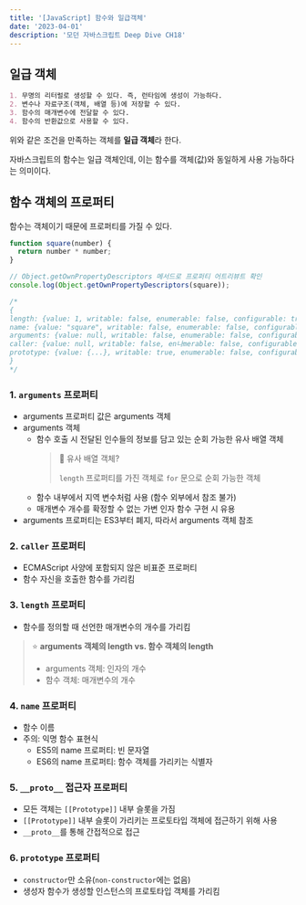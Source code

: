 ```yaml
---
title: '[JavaScript] 함수와 일급객체'
date: '2023-04-01'
description: '모던 자바스크립트 Deep Dive CH18'
---
```


## 일급 객체

```md
1. 무명의 리터럴로 생성할 수 있다. 즉, 런타임에 생성이 가능하다.
2. 변수나 자료구조(객체, 배열 등)에 저장할 수 있다.
3. 함수의 매개변수에 전달할 수 있다.
4. 함수의 반환값으로 사용할 수 있다.
```

위와 같은 조건을 만족하는 객체를 **일급 객체**라 한다.

자바스크립트의 함수는 일급 객체인데, 이는 함수를 객체(값)와 동일하게 사용 가능하다는 의미이다. 

## 함수 객체의 프로퍼티

함수는 객체이기 때문에 프로퍼티를 가질 수 있다.

```js
function square(number) {
  return number * number;
}

// Object.getOwnPropertyDescriptors 메서드로 프로퍼티 어트리뷰트 확인
console.log(Object.getOwnPropertyDescriptors(square));

/*
{
length: {value: 1, writable: false, enumerable: false, configurable: true},
name: {value: "square", writable: false, enumerable: false, configurable: true},
arguments: {value: null, writable: false, enumerable: false, configurable: false},
caller: {value: null, writable: false, en나merable: false, configurable: false},
prototype: {value: {...}, writable: true, enumerable: false, configurable: false}
}
*/
```

### 1. `arguments` 프로퍼티

* arguments 프로퍼티 값은 arguments 객체
* arguments 객체
  - 함수 호출 시 전달된 인수들의 정보를 담고 있는 순회 가능한 유사 배열 객체
    > 💭 유사 배열 객체?
    > 
    > `length` 프로퍼티를 가진 객체로 `for` 문으로 순회 가능한 객체
  - 함수 내부에서 지역 변수처럼 사용 (함수 외부에서 참조 불가)
  - 매개변수 개수를 확정할 수 없는 가변 인자 함수 구현 시 유용
* arguments 프로퍼티는 ES3부터 폐지, 따라서 arguments 객체 참조

### 2. `caller` 프로퍼티

* ECMAScript 사양에 포함되지 않은 비표준 프로퍼티
* 함수 자신을 호출한 함수를 가리킴

### 3. `length` 프로퍼티

* 함수를 정의할 때 선언한 매개변수의 개수를 가리킴

> ⭐ **arguments 객체의 length vs. 함수 객체의 length**
>
> * arguments 객체: 인자의 개수
> * 함수 객체: 매개변수의 개수

### 4. `name` 프로퍼티

* 함수 이름
* 주의: 익명 함수 표현식
  - ES5의 name 프로퍼티: 빈 문자열
  - ES6의 name 프로퍼티: 함수 객체를 가리키는 식별자

### 5. `__proto__` 접근자 프로퍼티

* 모든 객체는 `[[Prototype]]` 내부 슬롯을 가짐
* `[[Prototype]]` 내부 슬롯이 가리키는 프로토타입 객체에 접근하기 위해 사용
* `__proto__`를 통해 간접적으로 접근

### 6. `prototype` 프로퍼티

* `constructor`만 소유(`non-constructor`에는 없음)
* 생성자 함수가 생성할 인스턴스의 프로토타입 객체를 가리킴
